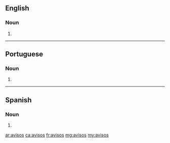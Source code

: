 ==English==

===Noun===
{{head|en|plural}}

# {{plural of|aviso|lang=en|nocat=1}}

----

==Portuguese==

===Noun===
{{head|pt|plural}} {{m}}

# {{plural of|aviso|lang=pt|nocat=1}}

----

==Spanish==

===Noun===
{{head|es|noun form|g=m-p}}

# {{plural of|nocat=1|aviso|lang=es}}

[[ar:avisos]]
[[ca:avisos]]
[[fr:avisos]]
[[mg:avisos]]
[[my:avisos]]